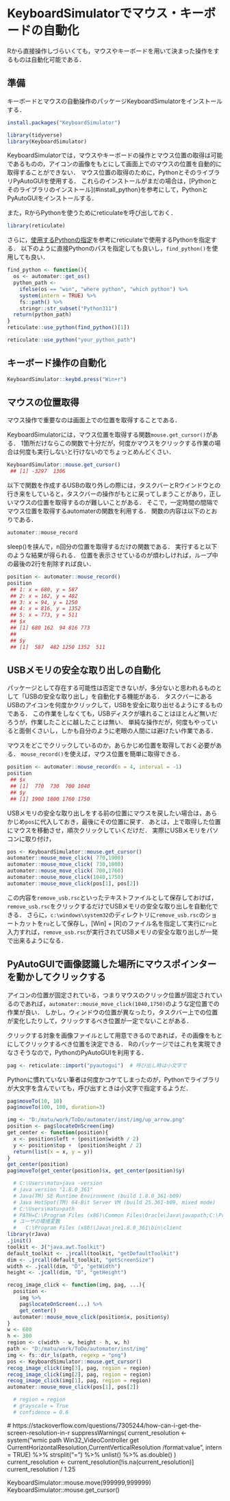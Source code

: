 # KeyboardSimulatorでマウス・キーボードの自動化 {#keyboardsimulator}

<!--
-->

<!--
https://github.com/ChiHangChen/KeyboardSimulator/

PyAutoGUIみたいに，画像認識でクリックしてくれるパッケージはなさそう

rMouse cran
  # http://cran.nexr.com/web/packages/rMouse/vignettes/rMouseVignette.html
  # archivedになっているが，記録する関数は使えそう
-->

Rから直接操作しづらいくても，マウスやキーボードを用いて決まった操作をするものは自動化可能である．

## 準備

キーボードとマウスの自動操作のパッケージKeyboardSimulatorをインストールする．

```r
install.packages("KeyboardSimulator")
```

```r
library(tidyverse)
library(KeyboardSimulator)
```

KeyboardSimulatorでは，マウスやキーボードの操作とマウス位置の取得は可能であるものの，アイコンの画像をもとにして画面上でのマウスの位置を自動的に取得することができない．
マウス位置の取得のために，PythonとそのライブラリPyAutoGUIを使用する．
これらのインストールがまだの場合は，[Pythonとそのライブラリのインストール](#install_python}を参考にして，PythonとPyAutoGUIをインストールする．

また，RからPythonを使うためにreticulateを呼び出しておく．

```r
library(reticulate)
```

さらに，[使用するPythonの指定](#identify_python)を参考にreticulateで使用するPythonを指定する．
以下のように直接Pythonのパスを指定しても良いし，`find_python()`を使用しても良い．

```r
find_python <- function(){
  os <- automater::get_os()
  python_path <- 
    ifelse(os == "win", "where python", "which python") %>%
    system(intern = TRUE) %>%
    fs::path() %>%
    stringr::str_subset("Python311")
  return(python_path)
}
reticulate::use_python(find_python()[1])
```

```r
reticulate::use_python("your_python_path")
```


## キーボード操作の自動化

```r
KeyboardSimulator::keybd.press("Win+r")
```

## マウスの位置取得

マウス操作で重要なのは画面上での位置を取得することである．

KeyboardSimulatorには，マウス位置を取得する関数`mouse.get_cursor()`がある．
1箇所だけならこの関数で十分だが，何度かマウスをクリックする作業の場合は何度も実行しないと行けないのでちょっとめんどくさい．

```r
KeyboardSimulator::mouse.get_cursor()
 ## [1] -3297  1306
```

以下で関数を作成するUSBの取り外しの際には，タスクバーとRウインドウとの行き来をしていると，タスクバーの操作がもとに戻ってしまうことがあり，正しいマウスの位置を取得するのが難しいことがある．
そこで，一定時間の間隔でマウス位置を取得するautomaterの関数を利用する．
関数の内容は以下のとおりである．

```r
automater::mouse_record
```

sleep()を挟んで，n回分の位置を取得するだけの関数である．
実行すると以下のような結果が得られる．
位置を表示させているのが煩わしければ，ループ中の最後の2行を削除すれば良い．


```r
position <- automater::mouse_record()
position
 ## 1: x = 680, y = 587
 ## 2: x = 162, y = 482
 ## 3: x = 94, y = 1250
 ## 4: x = 816, y = 1352
 ## 5: x = 773, y = 511
 ## $x
 ## [1] 680 162  94 816 773
 ## 
 ## $y
 ## [1]  587  482 1250 1352  511
```


## USBメモリの安全な取り出しの自動化

パッケージとして存在する可能性は否定できないが，多分ないと思われるものとして「USBの安全な取り出し」を自動化する機能がある．
タスクバーにあるUSBのアイコンを何度かクリックして，USBを安全に取り出せるようにするものである．
この作業をしなくても，USBディスクが壊れることはほとんど無いだろうが，作業したことに越したことは無い．
単純な操作だが，何度もやっていると面倒くさいし，しかも自分のように老眼の人間には避けたい作業である．


マウスをどこでクリックしているのか，あらかじめ位置を取得しておく必要がある．
`mouse_record()`を使えば，マウス位置を簡単に取得できる．

```r
position <- automater::mouse_record(n = 4, interval = -1)
position
 ## $x
 ## [1]  770  730  700 1040
 ## $y
 ## [1] 1900 1800 1760 1750
```

USBメモリの安全な取り出しをする前の位置にマウスを戻したい場合は，あらかじめ`pos`に代入しておき，最後にその位置に戻す．
あとは，上で取得した位置にマウスを移動させ，順次クリックしていくだけだ．
実際にUSBメモリをパソコンに取り付け，

```r
pos <- KeyboardSimulator::mouse.get_cursor()
automater::mouse_move_click( 770,1900)
automater::mouse_move_click( 730,1800)
automater::mouse_move_click( 700,1760)
automater::mouse_move_click(1040,1750)
automater::mouse_move_click(pos[1], pos[2])
```

この内容を`remove_usb.rsc`といったテキストファイルとして保存しておけば，`remove_usb.rsc`をクリックするだけでUSBメモリの安全な取り出しを自動化できる．
さらに，`c:\windows\system32`のディレクトリに`remove_usb.rsc`のショートカットを`ru`として保存し，[Win] + [R]のファイル名を指定して実行に`ru`と入力すれば，`remove_usb.rsc`が実行されてUSBメモリの安全な取り出しが一発で出来るようになる．

## PyAutoGUIで画像認識した場所にマウスポインターを動かしてクリックする

<!--
PyAutoGUIで画像認識した場所にマウスポインターを動かしてクリックする
https://take-tech-engineer.com/pyautogui-image/
pyautogui.click('button.png') # Find where button.png appears on the screen and click it.
-->

アイコンの位置が固定されている，つまりマウスのクリック位置が固定されているのであれば，`automater::mouse_move_click(1040,1750)`のような定位置での作業が良い．
しかし，ウィンドウの位置が異なったり，タスクバー上での位置が変化したりして，クリックするべき位置が一定でないことがある．

クリックする対象を画像ファイルとして用意できるのであれば，その画像をもとにしてクリックするべき位置を決定できる．
Rのパッケージではこれを実現できなさそうなので，PythonのPyAutoGUIを利用する．


```r
pag <- reticulate::import("pyautogui")  # 呼び出し時は小文字で
```

Pythonに慣れていない筆者は何度かコケてしまったのが，Pythonでライブラリが大文字を含んでいても，呼び出すときは小文字で指定するようだ．

```r
pag$moveTo(10, 10)
pag$moveTo(100, 100, duration=3)

img <- "D:/matu/work/ToDo/automater/inst/img/up_arrow.png"
position <- pag$locateOnScreen(img)
get_center <- function(position){
  x <- position$left + (position$width / 2)
  y <- position$top +  (position$height / 2)
  return(list(x = x, y = y))
}
get_center(position)
pag$moveTo(get_center(position)$x, get_center(position)$y)
```

```r
  # C:\Users\matu>java -version
  # java version "1.8.0_361"
  # Java(TM) SE Runtime Environment (build 1.8.0_361-b09)
  # Java HotSpot(TM) 64-Bit Server VM (build 25.361-b09, mixed mode)
  # C:\Users\matu>path
  # PATH=C:\Program Files (x86)\Common Files\Oracle\Java\javapath;C:\Program Files (x86)\Java\jre1.8.0_361\bin\client
  # ユーザの環境変数
  #   C:\Program Files (x86)\Java\jre1.8.0_361\bin\client
library(rJava)
.jinit()
toolkit <- J("java.awt.Toolkit")
default_toolkit <- .jrcall(toolkit, "getDefaultToolkit")
dim <- .jrcall(default_toolkit, "getScreenSize")
width <- .jcall(dim, "D", "getWidth")
height <- .jcall(dim, "D", "getHeight")
```

```r
recog_image_click <- function(img, pag, ...){
  position <- 
    img %>%
    pag$locateOnScreen(...) %>%
    get_center()
  automater::mouse_move_click(position$x, position$y)
}
w <- 600
h <- 300
region <- c(width - w, height - h, w, h)
path <- "D:/matu/work/ToDo/automater/inst/img"
img <- fs::dir_ls(path, regexp = "png") 
pos <- KeyboardSimulator::mouse.get_cursor()
recog_image_click(img[3], pag, region = region)
recog_image_click(img[2], pag, region = region)
recog_image_click(img[1], pag, region = region)
automater::mouse_move_click(pos[1], pos[2])

  # region = region
  # grayscale = True
  # confidence = 0.6
```


<!--
PyAutoGUIで画像認識した場所にマウスポインターを動かしてクリックする
https://take-tech-engineer.com/pyautogui-image/
pyautogui.click('button.png') # Find where button.png appears on the screen and click it.
-->


  #   https://stackoverflow.com/questions/7305244/how-can-i-get-the-screen-resolution-in-r
  suppressWarnings(
    current_resolution <- system("wmic path Win32_VideoController get CurrentHorizontalResolution,CurrentVerticalResolution /format:value", intern = TRUE)  %>%
      strsplit("=") %>%
      unlist() %>%
      as.double()
  )
  current_resolution <- current_resolution[!is.na(current_resolution)]
  current_resolution / 1.25

KeyboardSimulator::mouse.move(999999,999999)
KeyboardSimulator::mouse.get_cursor()
